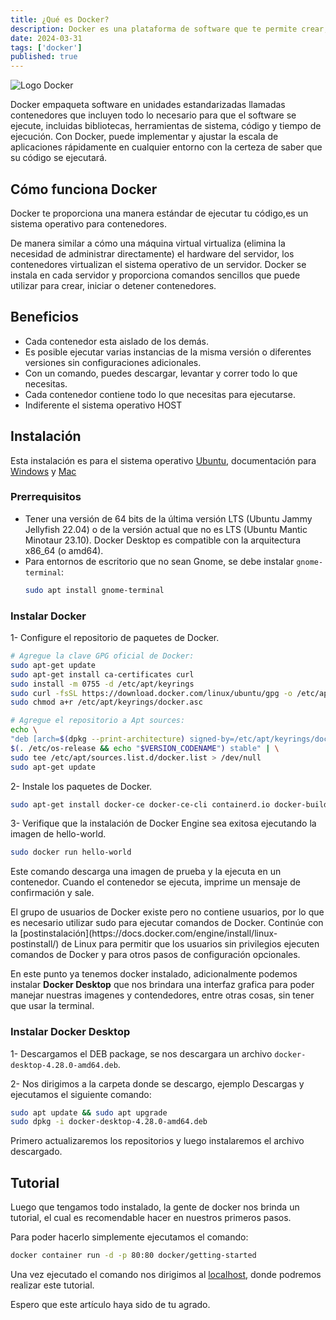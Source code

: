 ```yaml
---
title: ¿Qué es Docker?
description: Docker es una plataforma de software que te permite crear, probar e implementar aplicaciones rápidamente.
date: 2024-03-31
tags: ['docker']
published: true
---
```


<Image src='/imgs/docker-logo.webp' alt='Logo Docker' width={800} height={300} />

Docker empaqueta software en unidades estandarizadas llamadas contenedores que incluyen todo lo necesario para que el software se ejecute, incluidas bibliotecas, herramientas de sistema, código y tiempo de ejecución. Con Docker, puede implementar y ajustar la escala de aplicaciones rápidamente en cualquier entorno con la certeza de saber que su código se ejecutará.

## Cómo funciona Docker

Docker te proporciona una manera estándar de ejecutar tu código,es un sistema operativo para contenedores.

De manera similar a cómo una máquina virtual virtualiza (elimina la necesidad de administrar directamente) el hardware del servidor, los contenedores virtualizan el sistema operativo de un servidor. Docker se instala en cada servidor y proporciona comandos sencillos que puede utilizar para crear, iniciar o detener contenedores.

## Beneficios

- Cada contenedor esta aislado de los demás.
- Es posible ejecutar varias instancias de la misma versión o diferentes versiones sin configuraciones adicionales.
- Con un comando, puedes descargar, levantar y correr todo lo que necesitas.
- Cada contenedor contiene todo lo que necesitas para ejecutarse.
- Indiferente el sistema operativo HOST

## Instalación

Esta instalación es para el sistema operativo [Ubuntu](https://docs.docker.com/desktop/install/ubuntu/), documentación para [Windows](https://docs.docker.com/desktop/install/windows-install/) y [Mac](https://docs.docker.com/desktop/install/mac-install/)

### Prerrequisitos

- Tener una versión de 64 bits de la última versión LTS (Ubuntu Jammy Jellyfish 22.04) o de la versión actual que no es LTS (Ubuntu Mantic Minotaur 23.10). Docker Desktop es compatible con la arquitectura x86_64 (o amd64).
- Para entornos de escritorio que no sean Gnome, se debe instalar `gnome-terminal`:
  ```bash
  sudo apt install gnome-terminal
  ```

### Instalar Docker

1- Configure el repositorio de paquetes de Docker.

```bash
# Agregue la clave GPG oficial de Docker:
sudo apt-get update
sudo apt-get install ca-certificates curl
sudo install -m 0755 -d /etc/apt/keyrings
sudo curl -fsSL https://download.docker.com/linux/ubuntu/gpg -o /etc/apt/keyrings/docker.asc
sudo chmod a+r /etc/apt/keyrings/docker.asc

# Agregue el repositorio a Apt sources:
echo \
"deb [arch=$(dpkg --print-architecture) signed-by=/etc/apt/keyrings/docker.asc] https://download.docker.com/linux/ubuntu \
$(. /etc/os-release && echo "$VERSION_CODENAME") stable" | \
sudo tee /etc/apt/sources.list.d/docker.list > /dev/null
sudo apt-get update
```

2- Instale los paquetes de Docker.

```bash
sudo apt-get install docker-ce docker-ce-cli containerd.io docker-buildx-plugin docker-compose-plugin
```

3- Verifique que la instalación de Docker Engine sea exitosa ejecutando la imagen de hello-world.

```bash
sudo docker run hello-world
```

Este comando descarga una imagen de prueba y la ejecuta en un contenedor. Cuando el contenedor se ejecuta, imprime un mensaje de confirmación y sale.

<Callout>
  El grupo de usuarios de Docker existe pero no contiene usuarios, por lo que es necesario
  utilizar sudo para ejecutar comandos de Docker. Continúe con la
  [postinstalación](https://docs.docker.com/engine/install/linux-postinstall/) de Linux
  para permitir que los usuarios sin privilegios ejecuten comandos de Docker y para otros
  pasos de configuración opcionales.
</Callout>

En este punto ya tenemos docker instalado, adicionalmente podemos instalar **Docker Desktop** que nos brindara una interfaz grafica para poder manejar nuestras imagenes y contendedores, entre otras cosas, sin tener que usar la terminal.

### Instalar Docker Desktop

1- Descargamos el DEB package, se nos descargara un archivo `docker-desktop-4.28.0-amd64.deb`.

2- Nos dirigimos a la carpeta donde se descargo, ejemplo Descargas y ejecutamos el siguiente comando:

```bash
sudo apt update && sudo apt upgrade
sudo dpkg -i docker-desktop-4.28.0-amd64.deb
```

Primero actualizaremos los repositorios y luego instalaremos el archivo descargado.

## Tutorial

Luego que tengamos todo instalado, la gente de docker nos brinda un tutorial, el cual es recomendable hacer en nuestros primeros pasos.

Para poder hacerlo simplemente ejecutamos el comando:

```bash
docker container run -d -p 80:80 docker/getting-started
```

Una vez ejecutado el comando nos dirigimos al [localhost](http://localhost), donde podremos realizar este tutorial.

Espero que este artículo haya sido de tu agrado.
